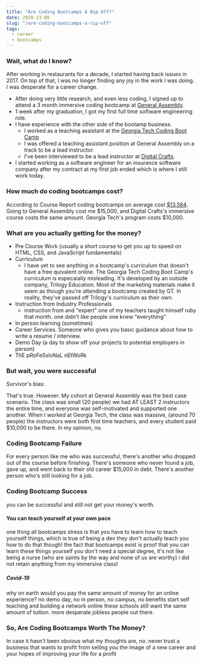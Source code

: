 ```yaml
---
title: "Are Coding Bootcamps A Rip Off?"
date: 2020-23-08
slug: "/are-coding-bootcamps-a-rip-off"
tags:
  - career
  - bootcamps
---
```

### Wait, what do I know?
  After working in restaurants for a decade, I started having back issues in 2017. 
  On top of that, I was no longer finding any joy in the work I was doing. I was desperate for a career change.
  - After doing very little research, and even less coding, I signed up to attend a 3 month immersive coding bootcamp at [General Assembly](https://generalassemb.ly/education/software-engineering-immersive/atlanta "General Assembly").
  - 1 week after my graduation, I got my first full time software engineering role. 
  - I have experience with the other side of the bootamp business.
      - I worked as a teaching assistant at the [Georgia Tech Coding Boot Camp](https://bootcamp.pe.gatech.edu/coding "Georgia Tech Coding Boot Camp")
      - I was offered a teaching assistant position at General Assembly on a track to be a lead instructor.
      - I've been interviewed to be a lead instructor at [Digital Crafts](https://www.digitalcrafts.com/ "Digital Crafts").
  - I started working as a software engineer for an insurance software company after my contract at my first job ended which is where I still work today.

### How much do coding bootcamps cost?
  According to Course Report coding bootcamps on average cost [$13,584](https://www.coursereport.com/reports/coding-bootcamp-market-size-research-2019 "").
  Going to General Assembly cost me $15,000, and Digital Crafts's immersive course costs the same amount. Georgia Tech's program costs $10,000. 

### What are you actually getting for the money?
  - Pre Course Work (usually a short course to get you up to speed on HTML, CSS, and JavaScript fundamentals)
  - Curriculum
    - I have yet to see anything in a bootcamp's curriculum that doesn't have a free quivalent online.
  The Georgia Tech Coding Boot Camp's curriculum is especaially misleading. It's developed by an outside company, Trilogy Education. 
  Most of the marketing materials make it seem as though you're attending a bootcamp created by GT. In reality, they've passed off Trilogy's curriculum as their own.
  - Instruction from Industry Professionals 
    - instruction from and "expert" one of my teachers taught himself ruby that month. one didn't like people one knew "everything"
  - In person learning (sometimes)
  - Career Services. Someone who gives you basic guidance about how to write a resume / interview. 
  - Demo Day (a day to show off your projects to potential employers in person)
  - ThE pRoFeSsIoNaL nEtWoRk


### But wait, you were successful
  Survivor's bias:

  That's true. However:
  My cohort at General Assembly was the best case scenario.
  The class was small (20 people) we had AT LEAST 2 instructors the entire time, and everyone was
  self-motivated and supported one another. When I worked at Georgia Tech, the class was massive, (around 70 people)
  the instructors were both first time teachers, and every student paid $10,000 to be there. In my opinion, no. 


### Coding Bootcamp Failure
  For every person like me who was successful, there's another who dropped out of the course before finishing. 
  There's someone who never found a job, gave up, and went back to their old career $15,000 in debt. 
  There's another person who's still looking for a job.
### Coding Bootcamp Success
  you can be successful and still not get your money's worth.
#### You can teach yourself at your own pace
  one thing all bootcamps stress is that you have to learn how to teach yourself things, which is true of being a dev
  they don't actually teach you how to do that though!
  the fact that bootcamps exist is proof that you can learn these things yourself
  you don't need a special degree, it's not like being a nurse (who are saints by the way and none of us are worthy)
  i did not retain anything from my immersive class!
##### Covid-19 
  why on earth would you pay the same amount of money for an online experience?
  no demo day, no in person, no campus, no benefits
  start self teaching and building a network online
  these schools still want the same amount of tuition.
  more desperate jobless people out there. 

### So, Are Coding Bootcamps Worth The Money?
  In case it hasn't been obvious what my thoughts are, no. 
  never trust a business that wants to profit from selling you the image of a new
  career and your hopes of improving your life for a profit
